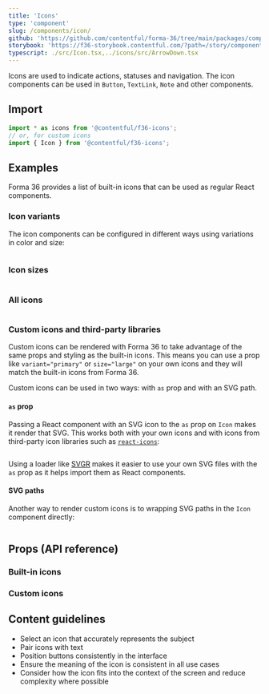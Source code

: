 ```yaml
---
title: 'Icons'
type: 'component'
slug: /components/icon/
github: 'https://github.com/contentful/forma-36/tree/main/packages/components/icon'
storybook: 'https://f36-storybook.contentful.com/?path=/story/components-icon--default'
typescript: ./src/Icon.tsx,../icons/src/ArrowDown.tsx
---
```


Icons are used to indicate actions, statuses and navigation. The icon components can be used in `Button`, `TextLink`, `Note` and other components.

## Import

```js static=true
import * as icons from '@contentful/f36-icons';
// or, for custom icons
import { Icon } from '@contentful/f36-icons';
```

## Examples

Forma 36 provides a list of built-in icons that can be used as regular React components.

### Icon variants

The icon components can be configured in different ways using variations in color and size:

```jsx file=./examples/IconVariantsExample.tsx

```

### Icon sizes

```jsx file=./examples/IconSizesExample.tsx

```

### All icons

```jsx file=./examples/AllIconsExample.tsx

```

### Custom icons and third-party libraries

Custom icons can be rendered with Forma 36 to take advantage of the same props and styling as the built-in icons. This means you can use a prop like `variant="primary"` or `size="large"` on your own icons and they will match the built-in icons from Forma 36.

Custom icons can be used in two ways: with `as` prop and with an SVG path.

#### `as` prop

Passing a React component with an SVG icon to the `as` prop on `Icon` makes it render that SVG. This works both with your own icons and with icons from third-party icon libraries such as [`react-icons`](https://react-icons.github.io/react-icons):

```jsx file=./examples/IconAsPropExample.tsx

```

Using a loader like [SVGR](https://react-svgr.com/) makes it easier to use your own SVG files with the `as` prop as it helps import them as React components.

#### SVG paths

Another way to render custom icons is to wrapping SVG paths in the `Icon` component directly:

```jsx file=./examples/IconWithSVGExample.tsx

```

## Props (API reference)

### Built-in icons

<PropsTable of="ArrowDown" />

### Custom icons

<PropsTable of="Icon" />

## Content guidelines

- Select an icon that accurately represents the subject
- Pair icons with text
- Position buttons consistently in the interface
- Ensure the meaning of the icon is consistent in all use cases
- Consider how the icon fits into the context of the screen and reduce complexity where possible
